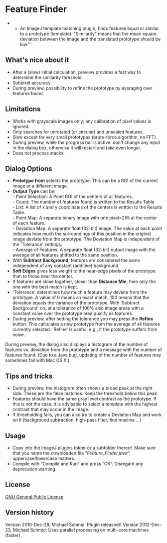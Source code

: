 = Feature Finder =

** An ImageJ template matching plugin, finds features equal or similar to a prototype (template). "Similarity" means that the mean square deviation between the image and the translated prototype should be low.'''

== What's nice about it ==
* After a (slow) initial calculation, preview provides a fast way to determine the similarity threshold.
* Subpixel accuracy.
* During preview, possibility to refine the prototype by averaging over features found.

== Limitations ==
* Works with grayscale images only; any calibration of pixel values is ignored.
* Only searches for unrotated (or circular) and unscaled features.
* Slow except for very small prototypes (brute-force algorithm, no FFT).
* During preview, while the prograss bar is active: don't change any input in the dialog box, otherwise it will restart and take even longer.
* Does not process stacks.

== Dialog Options ==
{{:plugin:analysis:feature_finder:feature_finder_screenshot.jpg|Screenshot}}
* '''Prototype from''' selects the prototype. This can be a ROI of the current image or a different image.
* '''Output Type''' can be: <br />- Point Selection: A Point ROI of the centers of all features. <br /> - Count: The number of features found is written to the Results Table. <br />- List: A list of x and y coordinates of the centers is written to the Results Table. <br />- Point Map: A separate binary image with one pixel=255 at the center of each feature. <br />- Deviation Map: A separate float (32-bit) image. The value at each point indicates how much the surroundings of this position in the original image deviate from the prototype. The Deviation Map is independent of the 'Tolerance' settings. <br />- Average of Features: A separate float (32-bit) output image with the average of all features shifted to the same position.
* With '''Subtract Background''', features are considered the same independent of any constant (additive) background.
* '''Soft Edges''' gives less weight to the near-edge pixels of the prototype than to those near the center.
* If features are close together, closer than '''Distance Min''', then only the one with the best match is kept.
* 'Tolerance' determines how much a feature may deviate from the prototype. A value of 0 means an exact match, 100 means that the deviation equals the variance of the prototype. With 'Subtract Background' on, at a tolerance of 100% also image areas with a constant value over the prototype area qualify as features.
* During preview, after setting the tolerance you may press the '''Refine''' button. This calculates a new prototype from the average of all features currently selected. 'Refine' is useful, e.g., if the prototype suffers from noise.

During preview, the dialog also displays a histogram of the number of features vs. deviation from the prototype and a message with the number of features found. (Due to a Java bug, updating of the number of features may sometimes fail with Mac OS X.)

== Tips and tricks ==
* During preview, the histogram often shows a broad peak at the right side. These are the false matches. Keep the threshold below this peak.
* Features should have the same gray level contrast as the prototype. If this is not the case, it is advisable to select a template with the highest contrast that may occur in the image.
* If thresholding fails, you can also try to create a Deviation Map and work on it (background subtraction, high-pass filter, find maxima ...)

== Usage ==
* Copy {{:plugin:analysis:feature_finder:feature_finder.java|Feature_Finder.java}} into the ImageJ plugins folder or a subfolder thereof. Make sure that you name the downloaded file ”''Feature_Finder.java''”; uppercase/lowercase matters.
* Compile with “Compile and Run” and press “OK”. Disregard any deprecation warning.

== License ==
[[http://www.gnu.org/licenses/gpl.html|GNU General Public License]]

== Version history ==
Version 2010-Dec-28, Michael Schmid: Plugin released\\
Version 2012-Dec-23, Michael Schmid: Uses parallel processing on multi-core machines (faster)


